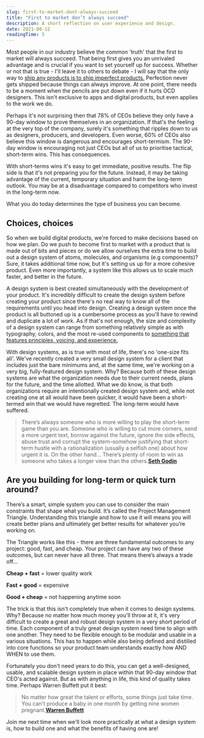 ```yaml
---
slug: first-to-market-dont-always-succeed
title: "First to market don’t always succeed"
description: A short reflection on user experience and design.
date: 2021-08-12
readingTime: 5
---
```


Most people in our industry believe the common 'truth' that the first to market will always succeed. That being first gives you an unrivaled advantage and is crucial if you want to set yourself up for success. Whether or not that is true - I'll leave it to others to debate - I will say that the only way to <a href="https://medium.com/@cameronmoll/10-things-i-wish-every-design-student-knew-88ac615a5db9">ship any products is to ship imperfect products.</a> Perfection never gets shipped because things can always improve. At one point, there needs to be a moment when the pencils are put down even if it hurts OCD designers. This isn't exclusive to apps and digital products, but even applies to the work we do.

Perhaps it's not surprising then that 78% of CEOs believe they only have a 90-day window to prove themselves in an organization. If that's the feeling at the very top of the company, surely it's something that ripples down to us as designers, producers, and developers. Even worse, 60% of CEOs also believe this window is dangerous and encourages short-termism. The 90-day window is encouraging not just CEOs but all of us to prioritise tactical, short-term wins. This has consequences.

With short-terms wins it's easy to get immediate, positive results. The flip side is that it's not preparing you for the future. Instead, it may be taking advantage of the current, temporary situation and harm the long-term outlook. You may be at a disadvantage compared to competitors who invest in the long-term now.

What you do today determines the type of business you can become.

## Choices, choices

So when we build digital products, we're forced to make decisions based on how we plan. Do we push to become first to market with a product that is made out of bits and pieces or do we allow ourselves the extra time to build out a design system of atoms, molecules, and organisms (e.g components)? Sure, it takes additional time now, but it's setting us up for a more cohesive product. Even more importantly, a system like this allows us to scale much faster, and better in the future.

A design system is best created simultaneously with the development of your product. It's incredibly difficult to create the design system before creating your product since there's no real way to know all of the requirements until you head into design. Creating a design system once the product is all buttoned up is a cumbersome process as you'll have to rewind and duplicate a lot of work. As if that's not enough, the size and complexity of a design system can range from something relatively simple as with typography, colors, and the most re-used components to <a href="https://polaris.shopify.com/">something that features principles, voicing, and experience.</a>

With design systems, as is true with most of life, there's no 'one-size fits all'. We've recently created a very small design system for a client that includes just the bare minimums and, at the same time, we're working on a very big, fully-featured design system. Why? Because both of these design systems are what the organization needs due to their current needs, plans for the future, and the time allotted. What we do know, is that both organizations require an intentionally created design system and, while not creating one at all would have been quicker, it would have been a short-termed win that we would have regretted. The long-term would have suffered.

>There’s always someone who is more willing to play the short-term game than you are. Someone who is willing to cut more corners, send a more urgent text, borrow against the future, ignore the side effects, abuse trust and corrupt the system–somehow justifying that short-term hustle with a rationalization (usually a selfish one) about how urgent it is. On the other hand… There’s plenty of room to win as someone who takes a longer view than the others.**<a href="https://seths.blog">Seth Godin</a>**

## Are you building for long-term or quick turn around?

There’s a smart, simple system you can use to consider the main constraints that shape what you build. It’s called the Project Management Triangle. Understanding this triangle and how to use it will means you will create better plans and ultimately get better results for whatever you’re working on.

The Triangle works like this - there are three fundamental outcomes to any project: good, fast, and cheap. Your project can have any two of these outcomes, but can never have all three. That means there’s always a trade off...

**Cheap + fast** = lower quality work

**Fast + good** = expensive

**Good + cheap** = not happening anytime soon

The trick is that this isn't completely true when it comes to design systems. Why? Because no matter how much money you'll throw at it, it's very difficult to create a great and robust design system in a very short period of time. Each component of a truly great design system need time to align with one another. They need to be flexible enough to be modular and usable in a various situations. This has to happen while also being defined and distilled into core functions so your product team understands exactly how AND WHEN to use them.

Fortunately you don't need years to do this, you can get a well-designed, usable, and scalable design system in place within that 90-day window that CEO's acted against. But as with anything in life, this kind of quality takes time. Perhaps Warren Buffett put it best:

> No matter how great the talent or efforts, some things just take time. You can't produce a baby in one month by getting nine women pregnant.**<a href="https://en.wikipedia.org/wiki/Warren_Buffett">Warren Buffett</a>**

Join me next time when we'll look more practically at what a design system is, how to build one and what the benefits of having one are!